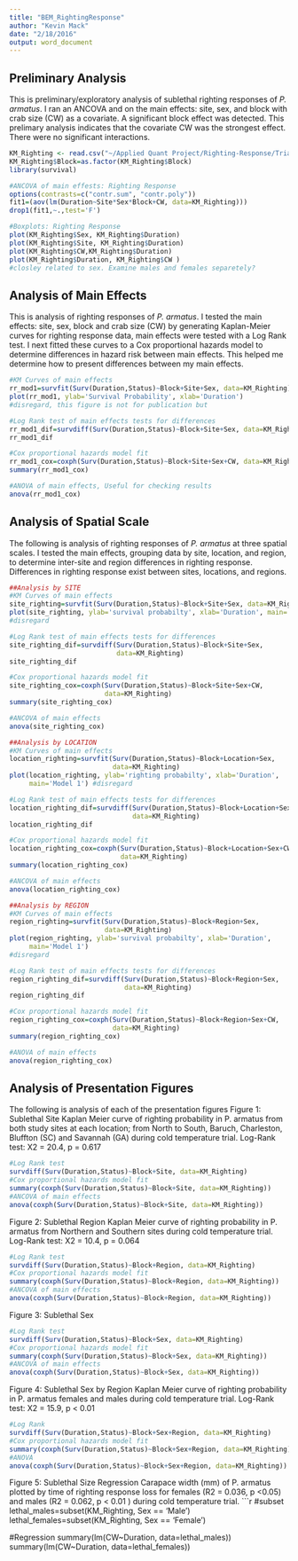 ```yaml
---
title: "BEM_RightingResponse"
author: "Kevin Mack"
date: "2/18/2016"
output: word_document
---
```


Preliminary Analysis
--
This is preliminary/exploratory analysis of sublethal righting responses of _P. armatus_. I ran an ANCOVA and on the main effects: site, sex, and block with crab size (CW) as a covariate. A significant block effect was detected. This prelimary analysis indicates that the covariate CW was the strongest effect. There were no significant interactions.
```r
KM_Righting <- read.csv("~/Applied Quant Project/Righting-Response/Trial1_sublethal.csv")
KM_Righting$Block=as.factor(KM_Righting$Block)
library(survival)

#ANCOVA of main effests: Righting Response
options(contrasts=c("contr.sum", "contr.poly"))
fit1=(aov(lm(Duration~Site*Sex*Block+CW, data=KM_Righting)))
drop1(fit1,~.,test='F')

#Boxplots: Righting Response
plot(KM_Righting$Sex, KM_Righting$Duration)
plot(KM_Righting$Site, KM_Righting$Duration)
plot(KM_Righting$CW,KM_Righting$Duration)
plot(KM_Righting$Duration, KM_Righting$CW ) 
#closley related to sex. Examine males and females separetely?

```


Analysis of Main Effects
--
This is analysis of righting responses of _P. armatus_. I tested the main effects: site, sex, block and crab size (CW) by generating Kaplan-Meier curves for righting response data, main effects were tested with a Log Rank test. I next fitted these curves to a Cox proportional hazards model to determine differences in hazard risk between main effects. This helped me determine how to present differences between my main effects.
```r
#KM Curves of main effects
rr_mod1=survfit(Surv(Duration,Status)~Block+Site+Sex, data=KM_Righting)
plot(rr_mod1, ylab='Survival Probability', xlab='Duration') 
#disregard, this figure is not for publication but 

#Log Rank test of main effects tests for differences
rr_mod1_dif=survdiff(Surv(Duration,Status)~Block+Site+Sex, data=KM_Righting)
rr_mod1_dif

#Cox proportional hazards model fit
rr_mod1_cox=coxph(Surv(Duration,Status)~Block+Site+Sex+CW, data=KM_Righting)
summary(rr_mod1_cox)

#ANOVA of main effects, Useful for checking results 
anova(rr_mod1_cox)
```


Analysis of Spatial Scale
--
The following is analysis of righting responses of _P. armatus_ at three spatial scales. I tested the main effects, grouping data by site, location, and region, to determine inter-site and region differences in righting response. Differences in righting response exist between sites, locations, and regions.
```r
##Analysis by SITE
#KM Curves of main effects
site_righting=survfit(Surv(Duration,Status)~Block+Site+Sex, data=KM_Righting)
plot(site_righting, ylab='survival probabilty', xlab='Duration', main='Model 1') 
#disregard

#Log Rank test of main effects tests for differences
site_righting_dif=survdiff(Surv(Duration,Status)~Block+Site+Sex,
                           data=KM_Righting)
site_righting_dif

#Cox proportional hazards model fit
site_righting_cox=coxph(Surv(Duration,Status)~Block+Site+Sex+CW, 
                        data=KM_Righting)
summary(site_righting_cox)

#ANCOVA of main effects 
anova(site_righting_cox)
```

```r
##Analysis by LOCATION
#KM Curves of main effects
location_righting=survfit(Surv(Duration,Status)~Block+Location+Sex, 
                          data=KM_Righting)
plot(location_righting, ylab='righting probabilty', xlab='Duration', 
     main='Model 1') #disregard 

#Log Rank test of main effects tests for differences
location_righting_dif=survdiff(Surv(Duration,Status)~Block+Location+Sex,
                               data=KM_Righting)
location_righting_dif

#Cox proportional hazards model fit
location_righting_cox=coxph(Surv(Duration,Status)~Block+Location+Sex+CW,
                            data=KM_Righting)
summary(location_righting_cox)

#ANCOVA of main effects 
anova(location_righting_cox)
```

```r
##Analysis by REGION
#KM Curves of main effects
region_righting=survfit(Surv(Duration,Status)~Block+Region+Sex, 
                        data=KM_Righting)
plot(region_righting, ylab='survival probabilty', xlab='Duration', 
     main='Model 1')
#disregard

#Log Rank test of main effects tests for differences
region_righting_dif=survdiff(Surv(Duration,Status)~Block+Region+Sex, 
                             data=KM_Righting)
region_righting_dif

#Cox proportional hazards model fit
region_righting_cox=coxph(Surv(Duration,Status)~Block+Region+Sex+CW, 
                          data=KM_Righting)
summary(region_righting_cox)

#ANOVA of main effects 
anova(region_righting_cox)
```


Analysis of Presentation Figures
--
The following is analysis of each of the presentation figures
Figure 1: Sublethal Site
Kaplan Meier curve of righting probability in P. armatus from both study sites at each location; from North to South, Baruch, Charleston, Bluffton (SC) and Savannah (GA) during cold temperature trial. Log-Rank test: X2 = 20.4, p = 0.617
```r
#Log Rank test 
survdiff(Surv(Duration,Status)~Block+Site, data=KM_Righting)
#Cox proportional hazards model fit
summary(coxph(Surv(Duration,Status)~Block+Site, data=KM_Righting))
#ANCOVA of main effects 
anova(coxph(Surv(Duration,Status)~Block+Site, data=KM_Righting))

```

Figure 2: Sublethal Region
Kaplan Meier curve of righting probability in P. armatus from Northern and Southern sites during cold temperature trial. Log-Rank test: X2 = 10.4, p = 0.064
```r
#Log Rank test 
survdiff(Surv(Duration,Status)~Block+Region, data=KM_Righting)
#Cox proportional hazards model fit
summary(coxph(Surv(Duration,Status)~Block+Region, data=KM_Righting))
#ANCOVA of main effects 
anova(coxph(Surv(Duration,Status)~Block+Region, data=KM_Righting))
```

Figure 3: Sublethal Sex

```r
#Log Rank test 
survdiff(Surv(Duration,Status)~Block+Sex, data=KM_Righting)
#Cox proportional hazards model fit
summary(coxph(Surv(Duration,Status)~Block+Sex, data=KM_Righting))
#ANCOVA of main effects 
anova(coxph(Surv(Duration,Status)~Block+Sex, data=KM_Righting))
```

Figure 4: Sublethal Sex by Region
Kaplan Meier curve of righting probability in P. armatus females and males during cold temperature trial. Log-Rank test: X2 = 15.9, p < 0.01
```r
#Log Rank
survdiff(Surv(Duration,Status)~Block+Sex+Region, data=KM_Righting)
#Cox proportional hazards model fit
summary(coxph(Surv(Duration,Status)~Block+Sex+Region, data=KM_Righting))
#ANOVA
anova(coxph(Surv(Duration,Status)~Block+Sex+Region, data=KM_Righting))
```

Figure 5: Sublethal Size Regression
Carapace width (mm) of P. armatus plotted by time of righting response loss for females (R2 = 0.036, p <0.05) and males (R2 = 0.062, p < 0.01 ) during cold temperature trial. 
```r
#subset
lethal_males=subset(KM_Righting, Sex == 'Male')
lethal_females=subset(KM_Righting, Sex == 'Female')

#Regression
summary(lm(CW~Duration, data=lethal_males))
summary(lm(CW~Duration, data=lethal_females))
